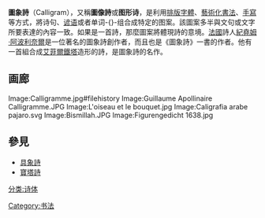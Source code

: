 '''圖象詩'''（Calligram），又稱'''圖像詩'''或'''图形诗'''，是利用[[排版|排版]][[字體|字體]]、[[藝術化|藝術化]][[書法|書法]]、[[手寫|手寫]]等方式，將诗句、[[谚语|谚语]]或者单词-{}-组合成特定的图案。該圖案多半與文句或文字所要表達的內容一致。如果是一首詩，那麼圖案將體現詩的意境。[[法國|法國]]詩人[[紀堯姆·阿波利奈爾|紀堯姆·阿波利奈爾]]是一位著名的圖象詩創作者，而且也是《圖象詩》一書的作者。他有一首組合成[[艾菲爾鐵塔|艾菲爾鐵塔]]造形的詩，是圖象詩的名作。

== 画廊 ==
<gallery widths="200px" heights="200px" perrow="3">
Image:Calligramme.jpg#filehistory
Image:Guillaume Apollinaire Calligramme.JPG
Image:L'oiseau et le bouquet.jpg
Image:Caligrafia arabe pajaro.svg
Image:Bismillah.JPG
Image:Figurengedicht 1638.jpg
</gallery>

== 參見 ==
*[[具象詩|具象詩]]
*[[寶塔詩|寶塔詩]]

[[Category:书法|Category:书法]]
[[分类:诗体|分类:诗体]]